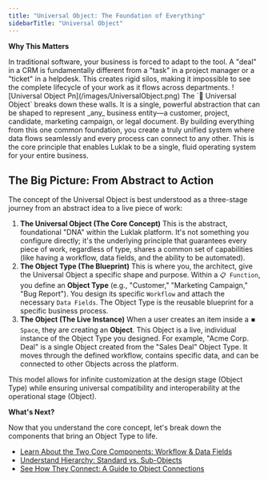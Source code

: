 ```yaml
---
title: "Universal Object: The Foundation of Everything"
sidebarTitle: "Universal Object"
---
```


**Why This Matters**

<Warning>
  In traditional software, your business is forced to adapt to the tool. A "deal" in a CRM is fundamentally different from a "task" in a project manager or a "ticket" in a helpdesk. This creates rigid silos, making it impossible to see the complete lifecycle of your work as it flows across departments.
</Warning>

<Frame caption="Universal Object - The heart of your nocode operation system">
  ![Universal Object Pn](/images/UniversalObject.png)
</Frame>

<Check>
  The `🧊 Universal Object` breaks down these walls. It is a single, powerful abstraction that can be shaped to represent _any_ business entity—a customer, project, candidate, marketing campaign, or legal document. By building everything from this one common foundation, you create a truly unified system where data flows seamlessly and every process can connect to any other. This is the core principle that enables Luklak to be a single, fluid operating system for your entire business.
</Check>

## **The Big Picture: From Abstract to Action**

The concept of the Universal Object is best understood as a three-stage journey from an abstract idea to a live piece of work:

1. **The Universal Object (The Core Concept)**
   This is the abstract, foundational "DNA" within the Luklak platform. It's not something you configure directly; it's the underlying principle that guarantees every piece of work, regardless of type, shares a common set of capabilities (like having a workflow, data fields, and the ability to be automated).
2. **The Object Type (The Blueprint)**
   This is where you, the architect, give the Universal Object a specific shape and purpose. Within a `📋 Function`, you define an **Object Type** (e.g., "Customer," "Marketing Campaign," "Bug Report"). You design its specific `Workflow` and attach the necessary `Data Fields`. The Object Type is the reusable blueprint for a specific business process.
3. **The Object (The Live Instance)**
   When a user creates an item inside a `⏹️ Space`, they are creating an **Object**. This Object is a live, individual instance of the Object Type you designed. For example, "Acme Corp. Deal" is a single Object created from the "Sales Deal" Object Type. It moves through the defined workflow, contains specific data, and can be connected to other Objects across the platform.

This model allows for infinite customization at the design stage (Object Type) while ensuring universal compatibility and interoperability at the operational stage (Object).

**What's Next?**

Now that you understand the core concept, let's break down the components that bring an Object Type to life.

- [Learn About the Two Core Components: Workflow & Data Fields](/platform/core-concepts/object-components)
- [Understand Hierarchy: Standard vs. Sub-Objects](/platform/core-concepts/object-levels)
- [See How They Connect: A Guide to Object Connections](/platform/core-concepts/object-connections)